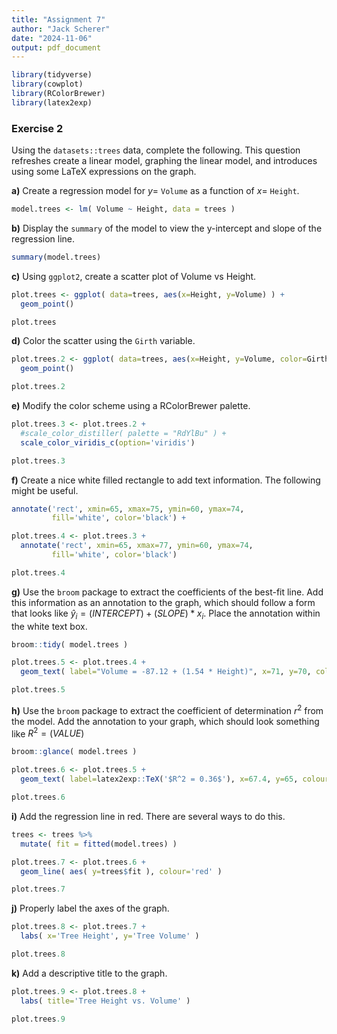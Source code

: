 ---
title: "Assignment 7"
author: "Jack Scherer"
date: "2024-11-06"
output: pdf_document
---

```{r setup, include=FALSE}
library(tidyverse)
library(cowplot)
library(RColorBrewer)
library(latex2exp)
```

### Exercise 2 {-}

Using the `datasets::trees` data, complete the following. This question refreshes create a linear model, graphing the linear model, and introduces using some LaTeX expressions on the graph.

**a)** Create a regression model for $y=$ `Volume` as a function of $x=$ `Height`.
```{r}
model.trees <- lm( Volume ~ Height, data = trees )
```


**b)** Display the `summary` of the  model to view the y-intercept and slope of the regression line.
```{r}
summary(model.trees)
```


**c)** Using `ggplot2`, create a scatter plot of Volume vs Height. 
```{r}
plot.trees <- ggplot( data=trees, aes(x=Height, y=Volume) ) +
  geom_point()

plot.trees
```


**d)** Color the scatter using the `Girth` variable.
```{r}
plot.trees.2 <- ggplot( data=trees, aes(x=Height, y=Volume, color=Girth) ) +
  geom_point()

plot.trees.2
```


**e)** Modify the color scheme using a RColorBrewer palette.
```{r}
plot.trees.3 <- plot.trees.2 +
  #scale_color_distiller( palette = "RdYlBu" ) +
  scale_color_viridis_c(option='viridis')

plot.trees.3
```


**f)** Create a nice white filled rectangle to add text information. The following might be useful.

```{r, eval=FALSE}
annotate('rect', xmin=65, xmax=75, ymin=60, ymax=74,
         fill='white', color='black') +
```

```{r}
plot.trees.4 <- plot.trees.3 +
  annotate('rect', xmin=65, xmax=77, ymin=60, ymax=74,
         fill='white', color='black')

plot.trees.4
```


**g)** Use the `broom` package to extract the coefficients of the best-fit line. Add this information as an annotation to the graph, which should follow a form that looks like $\hat{y}_i = (INTERCEPT) + (SLOPE)* x_i$. Place the annotation within the white text box.
```{r}
broom::tidy( model.trees )

plot.trees.5 <- plot.trees.4 +
  geom_text( label="Volume = -87.12 + (1.54 * Height)", x=71, y=70, colour='black' )

plot.trees.5
```


**h)** Use the `broom` package to extract the coefficient of determination $r^2$ from the model. Add the annotation to your graph, which should look something like $R^2 = (VALUE)$

```{r}
broom::glance( model.trees )

plot.trees.6 <- plot.trees.5 +
  geom_text( label=latex2exp::TeX('$R^2 = 0.36$'), x=67.4, y=65, colour='black' )

plot.trees.6
```


**i)** Add the regression line in red. There are several ways to do this.
```{r}
trees <- trees %>% 
  mutate( fit = fitted(model.trees) )

plot.trees.7 <- plot.trees.6 +
  geom_line( aes( y=trees$fit ), colour='red' )

plot.trees.7
```


**j)** Properly label the axes of the graph.
```{r}
plot.trees.8 <- plot.trees.7 +
  labs( x='Tree Height', y='Tree Volume' )

plot.trees.8
```


**k)** Add a descriptive title to the graph.
```{r}
plot.trees.9 <- plot.trees.8 +
  labs( title='Tree Height vs. Volume' )

plot.trees.9
```




